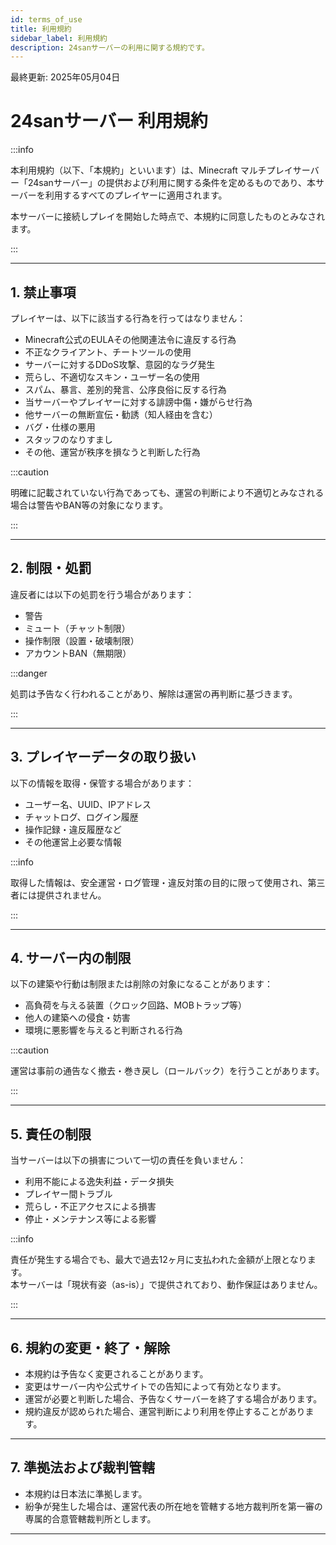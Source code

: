 ```yaml
---
id: terms_of_use
title: 利用規約
sidebar_label: 利用規約
description: 24sanサーバーの利用に関する規約です。
---
```


最終更新: 2025年05月04日

# 24sanサーバー 利用規約

:::info

本利用規約（以下、「本規約」といいます）は、Minecraft マルチプレイサーバー「24sanサーバー」の提供および利用に関する条件を定めるものであり、本サーバーを利用するすべてのプレイヤーに適用されます。

本サーバーに接続しプレイを開始した時点で、本規約に同意したものとみなされます。

:::

---

## 1. 禁止事項

プレイヤーは、以下に該当する行為を行ってはなりません：

- Minecraft公式のEULAその他関連法令に違反する行為  
- 不正なクライアント、チートツールの使用  
- サーバーに対するDDoS攻撃、意図的なラグ発生  
- 荒らし、不適切なスキン・ユーザー名の使用  
- スパム、暴言、差別的発言、公序良俗に反する行為  
- 当サーバーやプレイヤーに対する誹謗中傷・嫌がらせ行為  
- 他サーバーの無断宣伝・勧誘（知人経由を含む）  
- バグ・仕様の悪用  
- スタッフのなりすまし  
- その他、運営が秩序を損なうと判断した行為

:::caution

明確に記載されていない行為であっても、運営の判断により不適切とみなされる場合は警告やBAN等の対象になります。

:::

---

## 2. 制限・処罰

違反者には以下の処罰を行う場合があります：

- 警告  
- ミュート（チャット制限）  
- 操作制限（設置・破壊制限）  
- アカウントBAN（無期限）

:::danger

処罰は予告なく行われることがあり、解除は運営の再判断に基づきます。

:::

---

## 3. プレイヤーデータの取り扱い

以下の情報を取得・保管する場合があります：

- ユーザー名、UUID、IPアドレス  
- チャットログ、ログイン履歴  
- 操作記録・違反履歴など  
- その他運営上必要な情報

:::info

取得した情報は、安全運営・ログ管理・違反対策の目的に限って使用され、第三者には提供されません。

:::

---

## 4. サーバー内の制限

以下の建築や行動は制限または削除の対象になることがあります：

- 高負荷を与える装置（クロック回路、MOBトラップ等）  
- 他人の建築への侵食・妨害  
- 環境に悪影響を与えると判断される行為

:::caution

運営は事前の通告なく撤去・巻き戻し（ロールバック）を行うことがあります。

:::

---

## 5. 責任の制限

当サーバーは以下の損害について一切の責任を負いません：

- 利用不能による逸失利益・データ損失  
- プレイヤー間トラブル  
- 荒らし・不正アクセスによる損害  
- 停止・メンテナンス等による影響

:::info

責任が発生する場合でも、最大で過去12ヶ月に支払われた金額が上限となります。  
本サーバーは「現状有姿（as-is）」で提供されており、動作保証はありません。

:::

---

## 6. 規約の変更・終了・解除

- 本規約は予告なく変更されることがあります。  
- 変更はサーバー内や公式サイトでの告知によって有効となります。  
- 運営が必要と判断した場合、予告なくサーバーを終了する場合があります。  
- 規約違反が認められた場合、運営判断により利用を停止することがあります。

---

## 7. 準拠法および裁判管轄

- 本規約は日本法に準拠します。  
- 紛争が発生した場合は、運営代表の所在地を管轄する地方裁判所を第一審の専属的合意管轄裁判所とします。

---
